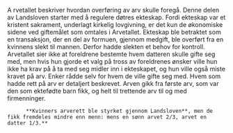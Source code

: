  


 

<SitatHero 
    title='Arvetallet'
    ingress='«Far og mor skal råde for bortgifting av døtrene sine, hvis de lever. Hvis de ikke lever, skal de nærmeste farsfrendene råde for det.»'  
    footer='Arvetallet, kapittel 1'
/>

<Spacer height='20' />

 
  <Container margin={10}> 
          <span className="" >A</span> <span >rvetallet</span> beskriver hvordan overføring av arv skulle foregå. Denne delen av Landsloven starter med å regulere døtres ekteskap. Fordi ekteskap var et kristent sakrament, underlagt kirkelig lovgivning, er det kun de økonomiske sidene ved giftemålet som omtales i Arvetallet. Ekteskap ble betraktet som en transaksjon, der en del av formuen, gjennom medgift, ble overført fra en kvinnens slekt til mannen. Derfor hadde slekten et behov for kontroll. 
          Arvetallet sier ikke at foreldrene bestemte hvem datteren skulle gifte seg med, men hvis hun gjorde et valg på tross av foreldrenes ønsker ville hun ikke ha krav på å ta med seg midler inn i ekteskapet, og hun ville også miste kravet på arv. Enker rådde selv for hvem de ville gifte seg med. Hvem som hadde rett på arv er detaljert beskrevet. Arven gikk fra første arv, som var den som ektefødte barn fikk, og helt til trettende arv til og med firmenninger. 
          
          **Kvinners arverett ble styrket gjennom Landsloven**, men de fikk fremdeles mindre enn menn: mens en sønn arvet 2/3, arvet en datter 1/3.**
  </Container>

<Container>
  <SubMenuCards items={sections.items} columns={3} gap={10} />
  <Spacer height={24} />
</Container>
 
 









